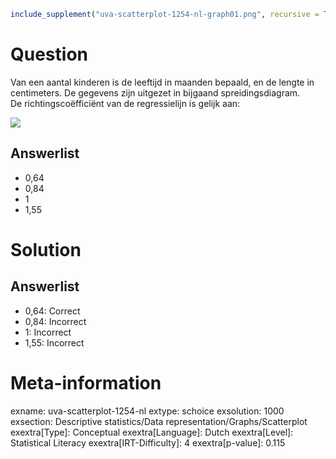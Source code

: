 ```r
include_supplement("uva-scatterplot-1254-nl-graph01.png", recursive = TRUE)
```

Question
========

Van een aantal kinderen is de leeftijd in maanden bepaald, en de lengte
in centimeters. De gegevens zijn uitgezet in bijgaand
spreidingsdiagram.\
De richtingscoëfficiënt van de regressielijn is gelijk aan:

![](uva-scatterplot-1254-nl-graph01.png)

Answerlist
----------

* 0,64
* 0,84
* 1
* 1,55

Solution
========

Answerlist
----------

* 0,64: Correct
* 0,84: Incorrect
* 1: Incorrect
* 1,55: Incorrect

Meta-information
================
exname: uva-scatterplot-1254-nl
extype: schoice
exsolution: 1000
exsection: Descriptive statistics/Data representation/Graphs/Scatterplot
exextra[Type]: Conceptual
exextra[Language]: Dutch
exextra[Level]: Statistical Literacy
exextra[IRT-Difficulty]: 4
exextra[p-value]: 0.115
